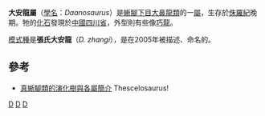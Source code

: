 {{Automatic Taxobox
| taxon = Daanosaurus
| status = fossil
| fossil_range = [[侏羅紀|侏羅紀]]晚期
| image = 
| image_caption = 
| authority = Ye, Gao, & Jiang, 2005
| type_species = '''張氏大安龍<br>''Daanosaurus zhangi'''''
| type_species_authority = Ye, Gao, & Jiang, 2005 
}}

'''大安龍屬'''（[[學名|學名]]：''Daanosaurus''）是[[蜥腳下目|蜥腳下目]][[大鼻龍類|大鼻龍類]]的一[[屬|屬]]，生存於[[侏羅紀|侏羅紀]]晚期。牠的[[化石|化石]]發現於[[中國|中國]][[四川省|四川省]]，外型則有些像[[巧龍|巧龍]]。

[[模式種|模式種]]是'''張氏大安龍'''（''D. zhangi''），是在2005年被描述、命名的。

==參考==
*[https://web.archive.org/web/20090425130208/http://www.thescelosaurus.com/eusauropoda.htm 真蜥腳類的演化樹與各屬簡介] Thescelosaurus!

{{Taxonbar|from=Q2154432}}

[[Category:亞洲恐龍|D]]
[[Category:大鼻龍類|D]]
[[Category:侏羅紀恐龍|D]]


{{dinosaur-stub}}